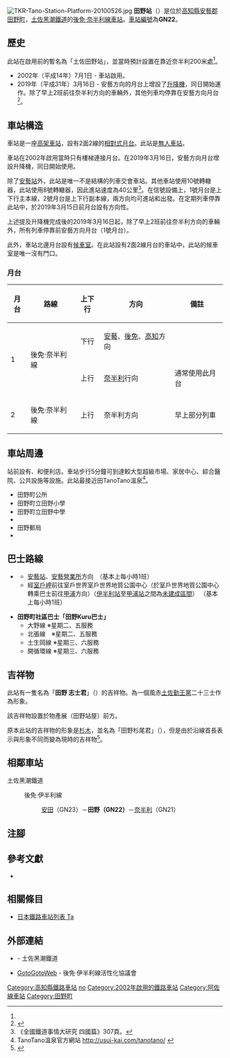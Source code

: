 {{NoteTA|G1=Transport
|T=zh-hans:田野站 (高知县);zh-hk:田野站 (高知縣);zh-tw:田野車站 (高知縣);
|1=zh-hans:田野站;zh-hk:田野站;zh-tw:田野車站;
}}
{{Infobox station
|公司色 = #00bfff
|站名 = 田野
|圖片 =TKR Tano stn.jpg
|圖片說明 = 土佐黑潮鐵道田野站和「道之驛田野站屋」
|日文原名 = 田野
|平假名 = たの
|羅馬拼音 = Tano
|副站名 = 
|電報略號 = タノ
|所在地 = {{JPN}}[[高知縣|高知縣]][[安藝郡_(高知縣)|安藝郡]][[田野町|田野町]]
|座標 = {{coord|33|25|49.16|N|134|0|29.43|E|type:railwaystation_region:JP-24|display=inline,title}}
|車站構造 = [[高架車站|高架車站]]
|月台配置 = 2面2線
|啟用年月日 = 2002年（[[平成|平成]]14年）7月1日
|廢站年月日 = 
|乘客人數 = 
|上下車人次 = 
|統計年度 = 
|轉車 = 
|全寬備註 = [[無人車站|無人車站]]
|adjacent = {{Adjacent stations|system=土佐黑潮鐵道|line=GN|left=安田|right=奈半利|note-left=GN23<br>2.8km|note-mid={{車站編號c|#a5aeb4|GN22}}<br>距離[[後免站|後免]]41.5km|note-right=GN21<br>1.2km}}
}}
[[File:TKR-Tano-Station-Platform-20100526.jpg|thumb]]
'''田野站'''（{{jpn|j=田野駅|hg=たのえき|rm=Tano eki|f=y}}）是位於[[高知縣|高知縣]][[安藝郡_(高知縣)|安藝郡]][[田野町|田野町]]，[[土佐黑潮鐵道|土佐黑潮鐵道]]的[[後免·奈半利線|後免·奈半利線]][[鐵路車站|車站]]。[[車站編號|車站編號]]為'''GN22'''。

== 歷史 ==
此站在啟用前的暫名為「土佐田野站」，並當時預計設置在靠近奈半利200米處<ref name="zenkoku307"/>。
* 2002年（平成14年）7月1日 - 車站啟用。
* 2019年（平成31年）3月16日 - 安藝方向的月台上增設了[[升降機|升降機]]，同日開始運作。除了早上2班前往奈半利方向的車輛外，其他列車均停靠在安藝方向月台<ref>{{Cite web|title=土佐くろしお鉄道・田野駅にエレベーター完成｜高知新聞|url=https://www.kochinews.co.jp/sp/article/262356/|website=www.kochinews.co.jp|accessdate=2019-07-26|language=ja|archive-date=2019-07-26|archive-url=https://web.archive.org/web/20190726130500/https://www.kochinews.co.jp/sp/article/262356/|dead-url=no}}</ref>。

== 車站構造 ==
車站是一座[[高架車站|高架車站]]，設有2面2線的[[相對式月台|相對式月台]]。此站是[[無人車站|無人車站]]。

車站在2002年啟用當時只有樓梯連接月台。在2019年3月16日，安藝方向月台增設升降機，同日開始使用。

除了[[安藝站|安藝站]]外，此站是唯一不是{{Translink|ja|一線スルー|一線通過}}結構的列車交會車站。其他車站使用10號轉轍器，此站使用8號轉轍器，因此進站速度為40公里<ref name="zenkoku307">《全國鐵道事情大研究 四國篇》307頁。</ref>。在信號設備上，1號月台是上下行主本線，2號月台是上下行副本線，兩方向均可進站和出發。在定期列車停靠此站中，於2019年3月15日前月台設有方向性。

上述提及升降機完成後的2019年3月16日起，除了早上2班前往奈半利方向的車輛外，所有列車停靠前安藝方向月台（1號月台）。

此外，車站北邊月台設有[[候車室|候車室]]。在此站設有2面2線月台的車站中，此站的候車室是唯一沒有門口。

=== 月台 ===
{| rules="rows" class="wikitable"
!月台!!路線!!上下行!!方向!!備註
|-
! rowspan=2 | 1
| rowspan=2 | {{Color|#a5aeb4|■}}後免·奈半利線
| style="text-align:center" | 下行
| [[安藝站|安藝]]、[[後免站|後免]]、[[高知站|高知]]方向
|  
|-
| style="text-align:center" | 上行
| [[奈半利站|奈半利]]行向
| 通常使用此月台
|-
! 2
| {{Color|#a5aeb4|■}}後免·奈半利線
| style="text-align:center" | 上行
| 奈半利方向
| 早上部分列車
|}

== 車站周邊 ==
站前設有{{Translink|ja|国道55号|國道55號}}、{{Translink|ja|道の駅田野駅屋|道之驛田野站屋}}和便利店。車站步行5分鐘可到達較大型超級市場、家居中心、綜合醫院、公共設施等設施。此站最接近田TanoTano溫泉<ref>TanoTano溫泉官方網站 http://usui-kai.com/tanotano/ {{Wayback|url=http://usui-kai.com/tanotano/ |date=20171203165956 }}</ref>。
* 田野町公所
* 田野町立田野小學
* 田野町立田野中學
* {{Translink|ja|高知県立中芸高等学校|高知縣立中藝高等學校}}
* 田野郵局
* {{Translink|ja|中芸広域体育館|中芸廣域體育館}}

== 巴士路線 ==
* '''{{Translink|ja|高知東部交通}}'''
** [[安藝站|安藝站]]、[[球場前站_(高知縣)|安藝營業所]]方向　（基本上每小時1班）
** 經[[室戶岬|室戶岬]]前往室戶世界室戶世界地質公園中心（於室戶世界地質公園中心轉乘巴士前往[[甲浦站|甲浦]]方向）（[[伊半利站|伊半利站]]至[[甲浦站|甲浦站]]之間為{{Translink|ja|阿佐線}}[[未成線|未建成區間]]） （基本上每小時1班）

* '''田野町社區巴士「田野Kuru巴士」'''
** 大野線 ※星期二、五服務
** 北張線　※星期二、五服務
** 土生岡線 ※星期三、六服務
** 開循環線 ※星期三、六服務

== 吉祥物 ==
此站有一隻名為「'''田野 志士君'''」（{{jpn|j=田野 いしん君}}）的吉祥物。為一個{{Translink|ja|志士}}風赤[[土佐勤王黨|土佐勤王黨]]二十三士作為形象。

該吉祥物設置於物產展（田野站屋）前方。

原本此站的吉祥物的形象是[[日本柳杉|杉木]]，並名為「田野杉尾君」（{{jpn|j=たのスギオ君}}），但是由於沿線首長表示與形象不同而變為現時的吉祥物<ref>{{Cite news |title=やなせ先生どうしましょう 新駅構想、高知の鉄道の悩み |newspaper=朝日新聞DIGITAL |date=2018-12-11 |author=柴田悠貴 |author2=菅沢百恵 |url=https://www.asahi.com/articles/ASLCY63HMLCYPLPB00D.html |publisher=朝日新聞社 |language=ja |accessdate=2021-02-23 |archive-date=2020-11-08 |archive-url=https://web.archive.org/web/20201108133754/https://www.asahi.com/articles/ASLCY63HMLCYPLPB00D.html |dead-url=no }}</ref>。

== 相鄰車站 ==
; 土佐黑潮鐵道
: {{Color|#a5aeb4|■}}後免·伊半利線
:: [[安田站_(高知縣)|安田]]（GN23）－'''田野（GN22）'''－[[奈半利站|奈半利]]（GN21）
== 注腳 ==
{{Reflist}}
== 參考文獻 ==
* {{Cite book|author ={{Translink|ja|川島令三}} |year = 2007-08-17 |title ={{Translink|ja|全国鉄道事情大研究|全國鐵道事情大研究}} 四國篇 |publisher ={{Translink|ja|草思社}} |pages =300-312 |isbn = 978-4-7942-1615-1|language=ja}}

== 相關條目 ==
* [[日本鐵路車站列表_Ta|日本鐵路車站列表 Ta]]
== 外部連結 ==
* {{PDFlink|[https://b69acbbf-5e50-4f0d-9125-dbaad1609c12.filesusr.com/ugd/06d37b_61f297cec74b4989a77d851a87b9396d.pdf 田野駅 発車時刻表]}}{{ja icon}} - 土佐黑潮鐵道
* [http://gomen-nahari.com/ GotoGotoWeb] {{Wayback|url=http://gomen-nahari.com/ |date=20210130104335 }}{{ja icon}} - 後免·伊半利線活性化協議會
{{阿佐線}}

{{DEFAULTSORT:Tano}}
[[Category:高知縣鐵路車站|Category:高知縣鐵路車站]]
[[Category:日本鐵路車站_Ta|no]]
[[Category:2002年啟用的鐵路車站|Category:2002年啟用的鐵路車站]]
[[Category:阿佐線車站|Category:阿佐線車站]]
[[Category:田野町|Category:田野町]]
